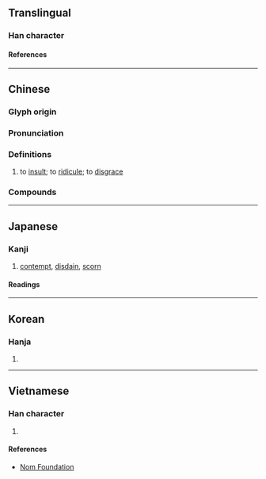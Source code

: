 {{character info}}
{{character info|0xFA30}}
{{character info|0x2F805}}
==Translingual==

===Han character===
{{Han char|rn=9|rad=人|as=07|asj=06|sn=9|snj=8|four=28257|canj=OOWY|ids=⿰亻每(GHTKV),⿰亻毎(J)}}

====References====
{{Han ref|kx=0103.010|dkj=00629|dj=0218.170|hdz=10163.010|uh=4FAE}}

----

==Chinese==
{{zh-forms|alt=㑄:ancient form,㚢: ancient form}}

===Glyph origin===
{{Han etym}}

===Pronunciation===
{{zh-pron
|m=wǔ
|c=mou5
|mn=bú
|mc=y
|oc=y
|ma=
|cat=v
}}

===Definitions===
{{zh-hanzi}}

# to [[insult]]; to [[ridicule]]; to [[disgrace]]

===Compounds===
{{zh-der|侮手侮腳|公然侮辱|侮辱|共禦外侮|卑侮|侮慢|侵侮|外侮|不侮暗室|侮蔑|侮手|折衝禦侮|狎侮|禦侮|欺侮|自侮|輕侮|人必自侮而後人侮之}}

----

==Japanese==
{{ja-kanji forms|k=y}}

===Kanji===
{{ja-kanji|grade=c|rs=人07|kyu=&#64048;}}

# [[contempt]], [[disdain]], [[scorn]]

====Readings====
{{ja-readings
|goon=む
|kanon=ぶ
|kun=あなど-る, あなど-り, あなず-る<あなづ-る, あなず-り<あなづ-り
}}

----

==Korean==

===Hanja===
{{ko-hanja|모}}

# {{rfdef|ko|sort=人07}}

----

==Vietnamese==

===Han character===
{{vi-readings|reading=[[vũ]], [[vụ]]|rs=人07}}

# {{rfdef|vi|sort=人07}}

====References====
* [http://nomfoundation.org/common/nom_details.php?codepoint=4fae Nom Foundation]